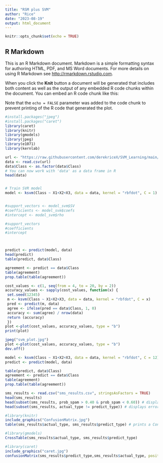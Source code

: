 ```yaml
---
title: "RSM plus SVM"
author: "Rice"
date: "2023-08-19"
output: html_document
---
```


```r
knitr::opts_chunk$set(echo = TRUE)
```

## R Markdown

This is an R Markdown document. Markdown is a simple formatting syntax for authoring HTML, PDF, and MS Word documents. For more details on using R Markdown see <http://rmarkdown.rstudio.com>.

When you click the **Knit** button a document will be generated that includes both content as well as the output of any embedded R code chunks within the document. You can embed an R code chunk like this:



Note that the `echo = FALSE` parameter was added to the code chunk to prevent printing of the R code that generated the plot.

```r
#install.packages("jpeg")
#install.packages("caret")
library(caret)
library(knitr)
library(gmodels)
library(jpeg)
library(e1071)
library(kernlab)
```

```r

url <- "https://raw.githubusercontent.com/derekriceX/SVM_Learning/main/RSM_eqn_1000.csv" # Paste the URL you copied here
data <- read.csv(url)
data$Class <- as.factor(data$Class)
# You can now work with 'data' as a data frame in R
head(data)


# Train SVR model
model <- ksvm(Class ~ X1+X2+X3, data = data, kernel = "rbfdot", C = 1)


#support_vectors <- model_svm$SV
#coefficients <- model_svm$coefs
#intercept <- model_svm$rho

#support_vectors
#coefficients
#intercept



predict <- predict(model, data)
head(predict)
table(predict, data$Class)

agreement <- predict == data$Class
table(agreement)
prop.table(table(agreement))


```

```r

cost_values <- c(1, seq(from = 4, to = 20, by = 2))
accuracy_values <- sapply(cost_values, function(x) {
 set.seed(12345)
 m <- ksvm(Class ~ X1+X2+X3, data = data, kernel = "rbfdot", C = x)
 pred <- predict(m, data)
 agree <- ifelse(pred == data$Class, 1, 0) 
 accuracy <- sum(agree) / nrow(data)
 return (accuracy)
 })
plot <-plot(cost_values, accuracy_values, type = "b")
print(plot)

jpeg("svm_plot.jpg")
plot <-plot(cost_values, accuracy_values, type = "b")
dev.off()

```


```r
model <- ksvm(Class ~ X1+X2+X3, data = data, kernel = "rbfdot", C = 12)
predict <- predict(model, data)

table(predict, data$Class)
agreement <- predict == data$Class
table(agreement)
prop.table(table(agreement))


```
```r
sms_results <- read.csv("sms_results.csv", stringsAsFactors = TRUE)
head(sms_results)
head(subset(sms_results, prob_spam > 0.40 & prob_spam < 0.60)) # displays errors made with prob ~ 0.5
head(subset(sms_results, actual_type != predict_type)) # displays errors made with prob ~ 1

```

```r
#library(knitr)
include_graphics("ConfusionMatrix.jpg")
table(sms_results$actual_type, sms_results$predict_type) # prints a Confusion Matrix

#library(gmodels)
CrossTable(sms_results$actual_type, sms_results$predict_type)
```
```r
#library(caret)
include_graphics("caret.jpg")
confusionMatrix(sms_results$predict_type,sms_results$actual_type, positive = "spam") # note postive = spam



```